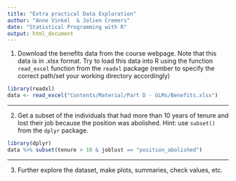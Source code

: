 ```yaml
---
title: "Extra practical Data Exploration"
author: "Anne Vinkel  & Jolien Cremers"
date: "Statistical Programming with R"
output: html_document
---
```


1. Download the benefits data from the course webpage. Note that this data is in .xlsx format. Try to load this data into R using the function `read_excel` function from the `readxl` package (rember to specify the correct path/set your working directory accordingly)

```r
library(readxl)
data <- read_excel("Contents/Material/Part D - GLMs/Benefits.xlsx")

```

---

2. Get a subset of the individuals that had more than 10 years of tenure and lost their job because the position was abolished. Hint: use `subset()` from the `dplyr` package.
```r
library(dplyr)
data %>% subset(tenure > 10 & joblost == "position_abolished")

```

---

3. Further explore the dataset, make plots, summaries, check values, etc.

